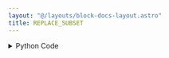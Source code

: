 ```yaml
---
layout: "@/layouts/block-docs-layout.astro"
title: REPLACE_SUBSET
---
```



<PythonDocsDisplay docstring={docstring} />
<AppDisplay app={app} blockName="REPLACE_SUBSET" client:visible />

<details>
<summary>Python Code</summary>
```python
from numpy import any, array, arange, put
from flojoy import flojoy, Vector, Array


@flojoy
def REPLACE_SUBSET(
    default: Vector, indices: Array, values: Array, length: int = 1
) -> Vector:
    """The REPLACE_SUBSET node returns a new Vector with subset of elements replaced.

    Inputs
    ------
    v : Vector
        The input vector to replace subset from

    Parameters
    ----------
    indices: Array
        specified indices to replace values at from the input vector

    values: Array
        subset of values to replace the specified indices

    length: int
        number of elements to replace from the input vector, default is 1 (this only applies when one index is specified for indices parameter)

    Returns
    -------
    Vector
        The new vector with subset of elements replaced from the input vector
    """

    # unwrap the indices first
    indices = array(indices.unwrap(), dtype=int)
    # unwrap the values next
    values = array(values.unwrap(), dtype=int)

    assert len(default.v) > len(
        indices
    ), "The length of indices parameter must be less than the length of the Vector."
    assert any(indices >= 0), "The indices must be greater than zero."

    if len(indices) == 1:
        assert (indices[0] + (length - 1)) < len(
            default.v
        ), "The length of items to delete starting from index parameter must not exceed the length of the Vector."

    if len(indices) > 1:
        assert len(indices) == len(
            values
        ), "The number of indices and the number of correpsonding elements must be equal."
        put(default.v, indices, values)
    else:
        assert length == len(
            values
        ), "The number of indices and the number of correpsonding elements must be equal."
        indices = arange(indices[0], length)
        put(default.v, indices, values)
    return Vector(v=default.v)

```
[Find this Flojoy Block on GitHub](https://github.com/flojoy-ai/blocks/blob/main/blocks/TRANSFORMERS/VECTOR_MANIPULATION/REPLACE_SUBSET/REPLACE_SUBSET.py)
</details>


## Example
